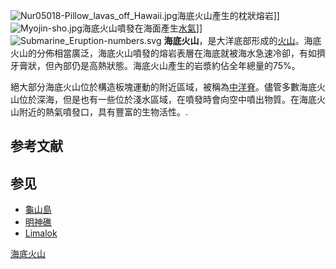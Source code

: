 {{Expand|time=2018-04-06T11:42:01+00:00}}
{{Unreferenced|time=2018-04-06T11:42:01+00:00}}
[[File:Nur05018-Pillow_lavas_off_Hawaii.jpg|thumb]]海底火山產生的枕狀熔岩]]
[[File:Myojin-sho.jpg|thumb]]海底火山噴發在海面產生[[水氣|水氣]]]]
[[File:Submarine_Eruption-numbers.svg|thumb]]
'''海底火山'''，是大洋底部形成的[[火山|火山]]。海底火山的分佈相當廣泛，海底火山噴發的熔岩表層在海底就被海水急速冷卻，有如擠牙膏狀，但內部仍是高熱狀態。海底火山產生的岩漿約佔全年總量的75%。

絕大部分海底火山位於構造板塊運動的附近區域，被稱為[[中洋脊|中洋脊]]。儘管多數海底火山位於深海，但是也有一些位於淺水區域，在噴發時會向空中噴出物質。在海底火山附近的熱氣噴發口，具有豐富的生物活性。.

== 参考文献 ==
{{Reflist}}

== 参见 ==
* [[龜山島|龜山島]]
* [[明神礁|明神礁]]
* [[Limalok|Limalok]]

{{火山}}

[[Category:海底火山|]]

{{geo-term-stub}}
